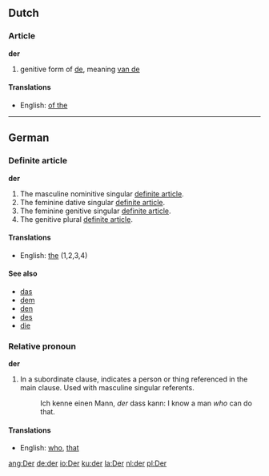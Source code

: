 == Dutch ==
=== Article ===
'''der'''

# genitive form of [[de]], meaning [[van de]]

====Translations====
*English: [[of the]]

----

== German ==
=== Definite article ===
'''der'''

# The masculine nominitive singular [[definite article]].
# The feminine dative singular [[definite article]].
# The feminine genitive singular [[definite article]].
# The genitive plural [[definite article]].

====Translations====
*English: [[the]] (1,2,3,4)

====See also====
*[[das]]
*[[dem]]
*[[den]]
*[[des]]
*[[die]]

===Relative pronoun===
'''der'''

# In a subordinate clause, indicates a person or thing referenced in the main clause.  Used with masculine singular referents.
#: Ich kenne einen Mann, ''der'' dass kann: I know a man ''who'' can do that.

====Translations====
*English: [[who]], [[that]]

[[ang:Der]]
[[de:der]]
[[io:Der]]
[[ku:der]]
[[la:Der]]
[[nl:der]]
[[pl:Der]]